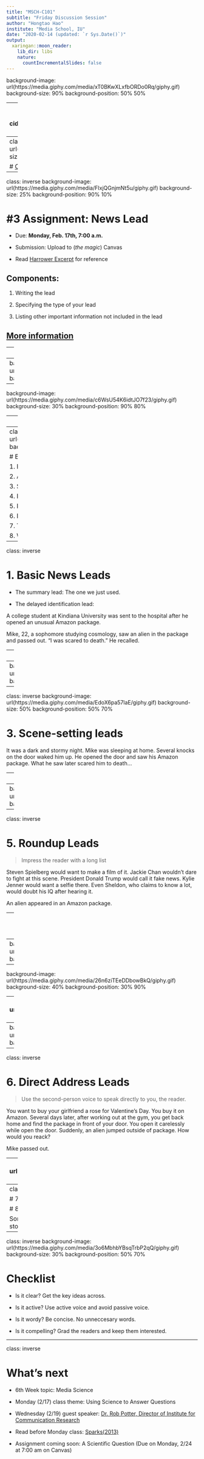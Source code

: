```yaml
---
title: "MSCH-C101"
subtitle: "Friday Discussion Session"
author: "Hongtao Hao"
institute: "Media School, IU"
date: "2020-02-14 (updated: `r Sys.Date()`)"
output:
  xaringan::moon_reader:
    lib_dir: libs
    nature:
      countIncrementalSlides: false
---
```

background-image: url(https://media.giphy.com/media/xT0BKwXLxfbORDo0Rq/giphy.gif)
background-size: 90%
background-position: 50% 50%

---
class: inverse
background-image: url(https://media1.giphy.com/media/Sr3Tm4BnEJlyupGbSd/giphy.gif?cid=790b76115e6d803f11c5f13517c9178d1fcf45537ad472e1&rid=giphy.gif)
background-size: 20%
background-position: 90% 20%

# Today's Schedule

- 5th Week Class Review and Quiz Info

- 3rd assignment: News Lead

- Eight Types of News Leads

- What's Next

---
class: inverse
background-image: url(https://media.giphy.com/media/l4FGKZalba09znIoE/giphy.gif)
background-size: 30%
background-position: 90% 20%

# [Class review](/review/5th-week/)

---
class: inverse
background-image: url(https://media.giphy.com/media/FIxjQGnjmNt5u/giphy.gif)
background-size: 25%
background-position: 90% 10%

# #3 Assignment: News Lead

- Due: **Monday, Feb. 17th, 7:00 a.m.**

- Submission: Upload to (*the magic*) Canvas

- Read [Harrower Excerpt](/files/5-week/harrower_excerpt.pdf/) for reference

## Components:
1. Writing the lead

2. Specifying the type of your lead

3. Listing other important information not included in the lead

## [**More information**](/assignments/news-lead/)

---
class: inverse

# What should a news lead include:

The night before Valentine's Day, Mike openned an Amazon package: a Valentine's Day gift for Emma, her girlfriend. That was when an alien jumped outside. 

--
background-image: url(https://media.giphy.com/media/5Y2bU7FqLOuzK/giphy.gif)
background-size: 30%
background-position: 20% 80%

--
background-image: url(https://media.giphy.com/media/c6WsU54K6idtJO7f23/giphy.gif)
background-size: 30%
background-position: 90% 80%

--
- Who?

- What?

- When?

- Where?

- Why?


---
class: inverse
background-image: url(https://media.giphy.com/media/AxthGQ0WOyyI0/giphy.gif)
background-size: 35%
background-position: 90% 10%

# Eight types of news leads

1. Basic news leads

2. Anecodotal / narrative leads

3. Scene-setting leads

4. Blind leads

5. Roundup leads

6. Direct address leads

7. The startling statement

8. Wordplay leads


---
class: inverse

# 1. Basic News Leads

- The summary lead: The one we just used.

- The delayed identification lead:

A college student at Kindiana University was sent to the hospital after he opened an unusual Amazon package. 

Mike, 22, a sophomore studying cosmology, saw an alien in the package and passed out. "I was scared to death." He recalled. 

---
class: inverse

# 2. Anecdotal / Narrative Leads
> Some stories unfold slowly, as the writer eases into the topic with an engaging or meaningful anecdote. 

Back in 2099, Mike was a sophomore studying cosmology at Kindiana University. He started a relationship with Emma, a Physics major, two years ago. A week before Valentine's Day, he bought a rose as a gift for Emma from Amazon. When he was making the payment, Amazon asked whether he wanted a surprise in the package.

"I like surprises and I thought 'Why not have the surprise from Amazon. Maybe they'll put 1 million dollar check in there'"

Six days later, when he returned from the gym, he saw the package in front of his door. He opened it and got shocked...

--
background-image: url(https://media.giphy.com/media/Ki9ZNTNS7aC9q/giphy.gif)
background-size: 25%
background-position: 90% 90%


---
class: inverse
background-image: url(https://media.giphy.com/media/EdoX6pa57laE/giphy.gif)
background-size: 50%
background-position: 50% 70%

# 3. Scene-setting leads

It was a dark and stormy night. Mike was sleeping at home. Several knocks on the door waked him up. He opened the door and saw his Amazon package. What he saw later scared him to death...

---
class: inverse

# 4. Blind Leads

> More extreme versions of the delayed identification leads. You tease readers by withholding a key piece of information, then spring it on them in a subsequent paragraph.

Mike never thought he would appear in the news. He was just a normal college student like everyone else. Everything changed when he opened the Amazon package two days ago. 

There was an alien in it. When he clicked "Yes. I allow a surprise in my package" on Amazon, he didn't expect an alien. But there the alien was, first knocked Mike unconscious and then knocked him back into consciousness. Then the alien flew out of the window.

--
background-image: url(https://media.giphy.com/media/Eq49yQGJL835K/giphy.gif)
background-size: 25%
background-position: 50% 90%

---
class: inverse

# 5. Roundup Leads

>Impress the reader with a long list

Steven Spielberg would want to make a film of it. Jackie Chan wouldn't dare to fight at this scene. President Donald Trump would call it fake news. Kylie Jenner would want a selfie there. Even Sheldon, who claims to know a lot, would doubt his IQ after hearing it. 

An alien appeared in an Amazon package. 

--
background-image: url(https://media.giphy.com/media/Q0kedzrw2oUTK/giphy.gif)
background-size: 30%
background-position: 10% 90%

--
background-image: url(https://media.giphy.com/media/26gQcgbNyWOXhY2aY/giphy.gif)
background-size: 30%
background-position: 20% 90%

--
background-image: url(https://media.giphy.com/media/26n6ziTEeDDbowBkQ/giphy.gif)
background-size: 40%
background-position: 30% 90%

--
background-image: url(https://media.giphy.com/media/UUt004fWdavuIHQ3Ds/giphy.gif)
background-size: 40%
background-position: 40% 90%

--
background-image: url(https://media.giphy.com/media/E7TaZb8vDYTNm/giphy.gif)
background-size: 30%
background-position: 50% 90%

---
class: inverse

# 6. Direct Address Leads

> Use the second-person voice to speak directly to you, the reader.

You want to buy your girlfriend a rose for Valentine's Day. You buy it on Amazon. Several days later, after working out at the gym, you get back home and find the package in front of your door. You open it carelessly while open the door. Suddenly, an alien jumped outside of package. How would you reack?

Mike passed out. 

--
background-image: url(https://media.giphy.com/media/pywhOhZGxLpDi/giphy.gif)
background-size: 30%
background-position: 50% 70%

---
class: inverse

# 7. The Startling Statement / Zinger

# 8. Wordplay Leads

Sorry, I tried but failed to make leads of these two types for the story. Please read the two examples in the Excerpt. 

---
class: inverse
background-image: url(https://media.giphy.com/media/3o6MbhbYBsqTrbP2qQ/giphy.gif)
background-size: 30%
background-position: 50% 70%

# Checklist

- Is it clear? Get the key ideas across. 

- Is it active? Use active voice and avoid passive voice.

- Is it wordy? Be concise. No unneccesary words. 

- Is it compelling? Grad the readers and keep them interested. 

---
class: inverse

# What's next

- 6th Week topic: Media Science

- Monday (2/17) class theme: Using Science to Answer Questions

- Wednesday (2/19) guest speaker: [Dr. Rob Potter, Director of Institute for Communication Research ](https://mediaschool.indiana.edu/people/profile.html?p=rfpotter)

- Read before Monday class: [Sparks(2013)](/files/6-week/sparks_2013.pdf/)

- Assignment coming soon: A Scientific Question (Due on Monday, 2/24 at 7:00 am on Canvas)
  
 
  
  




